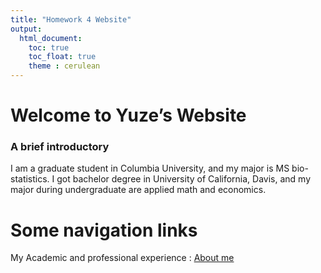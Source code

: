 ```yaml
---
title: "Homework 4 Website"
output: 
  html_document:
    toc: true
    toc_float: true
    theme : cerulean
---
```


# Welcome to Yuze's Website

### A brief introductory

I am a graduate student in Columbia University, and my major is MS bio- statistics. I got bachelor degree in University of California, Davis, and my major during undergraduate are applied math and economics. 

# Some navigation links

My Academic and professional experience : [About me](about.html)